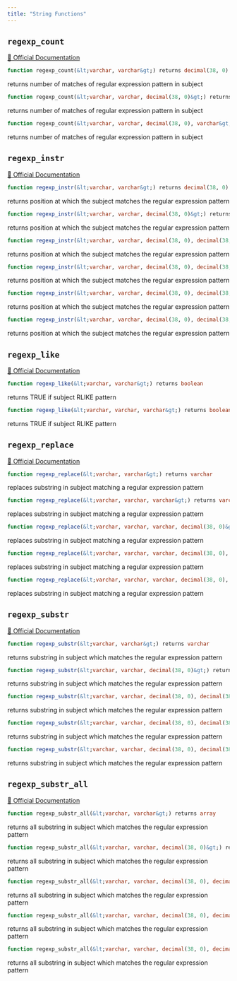 ```yaml
---
title: "String Functions"
---
```



## `regexp_count`
[🔗 Official Documentation]()

```sql
function regexp_count(&lt;varchar, varchar&gt;) returns decimal(38, 0)
```
returns number of matches of regular expression pattern in subject

```sql
function regexp_count(&lt;varchar, varchar, decimal(38, 0)&gt;) returns decimal(38, 0)
```
returns number of matches of regular expression pattern in subject

```sql
function regexp_count(&lt;varchar, varchar, decimal(38, 0), varchar&gt;) returns decimal(38, 0)
```
returns number of matches of regular expression pattern in subject

## `regexp_instr`
[🔗 Official Documentation]()

```sql
function regexp_instr(&lt;varchar, varchar&gt;) returns decimal(38, 0)
```
returns position at which the subject matches the regular expression pattern

```sql
function regexp_instr(&lt;varchar, varchar, decimal(38, 0)&gt;) returns decimal(38, 0)
```
returns position at which the subject matches the regular expression pattern

```sql
function regexp_instr(&lt;varchar, varchar, decimal(38, 0), decimal(38, 0)&gt;) returns decimal(38, 0)
```
returns position at which the subject matches the regular expression pattern

```sql
function regexp_instr(&lt;varchar, varchar, decimal(38, 0), decimal(38, 0), decimal(38, 0)&gt;) returns decimal(38, 0)
```
returns position at which the subject matches the regular expression pattern

```sql
function regexp_instr(&lt;varchar, varchar, decimal(38, 0), decimal(38, 0), decimal(38, 0), varchar&gt;) returns decimal(38, 0)
```
returns position at which the subject matches the regular expression pattern

```sql
function regexp_instr(&lt;varchar, varchar, decimal(38, 0), decimal(38, 0), decimal(38, 0), varchar, decimal(38, 0)&gt;) returns decimal(38, 0)
```
returns position at which the subject matches the regular expression pattern

## `regexp_like`
[🔗 Official Documentation]()

```sql
function regexp_like(&lt;varchar, varchar&gt;) returns boolean
```
returns TRUE if subject RLIKE pattern

```sql
function regexp_like(&lt;varchar, varchar, varchar&gt;) returns boolean
```
returns TRUE if subject RLIKE pattern

## `regexp_replace`
[🔗 Official Documentation]()

```sql
function regexp_replace(&lt;varchar, varchar&gt;) returns varchar
```
replaces substring in subject matching a regular expression pattern

```sql
function regexp_replace(&lt;varchar, varchar, varchar&gt;) returns varchar
```
replaces substring in subject matching a regular expression pattern

```sql
function regexp_replace(&lt;varchar, varchar, varchar, decimal(38, 0)&gt;) returns varchar
```
replaces substring in subject matching a regular expression pattern

```sql
function regexp_replace(&lt;varchar, varchar, varchar, decimal(38, 0), decimal(38, 0)&gt;) returns varchar
```
replaces substring in subject matching a regular expression pattern

```sql
function regexp_replace(&lt;varchar, varchar, varchar, decimal(38, 0), decimal(38, 0), varchar&gt;) returns varchar
```
replaces substring in subject matching a regular expression pattern

## `regexp_substr`
[🔗 Official Documentation]()

```sql
function regexp_substr(&lt;varchar, varchar&gt;) returns varchar
```
returns substring in subject which matches the regular expression pattern

```sql
function regexp_substr(&lt;varchar, varchar, decimal(38, 0)&gt;) returns varchar
```
returns substring in subject which matches the regular expression pattern

```sql
function regexp_substr(&lt;varchar, varchar, decimal(38, 0), decimal(38, 0)&gt;) returns varchar
```
returns substring in subject which matches the regular expression pattern

```sql
function regexp_substr(&lt;varchar, varchar, decimal(38, 0), decimal(38, 0), varchar&gt;) returns varchar
```
returns substring in subject which matches the regular expression pattern

```sql
function regexp_substr(&lt;varchar, varchar, decimal(38, 0), decimal(38, 0), varchar, decimal(38, 0)&gt;) returns varchar
```
returns substring in subject which matches the regular expression pattern

## `regexp_substr_all`
[🔗 Official Documentation]()

```sql
function regexp_substr_all(&lt;varchar, varchar&gt;) returns array
```
returns all substring in subject which matches the regular expression pattern

```sql
function regexp_substr_all(&lt;varchar, varchar, decimal(38, 0)&gt;) returns array
```
returns all substring in subject which matches the regular expression pattern

```sql
function regexp_substr_all(&lt;varchar, varchar, decimal(38, 0), decimal(38, 0)&gt;) returns array
```
returns all substring in subject which matches the regular expression pattern

```sql
function regexp_substr_all(&lt;varchar, varchar, decimal(38, 0), decimal(38, 0), varchar&gt;) returns array
```
returns all substring in subject which matches the regular expression pattern

```sql
function regexp_substr_all(&lt;varchar, varchar, decimal(38, 0), decimal(38, 0), varchar, decimal(38, 0)&gt;) returns array
```
returns all substring in subject which matches the regular expression pattern


